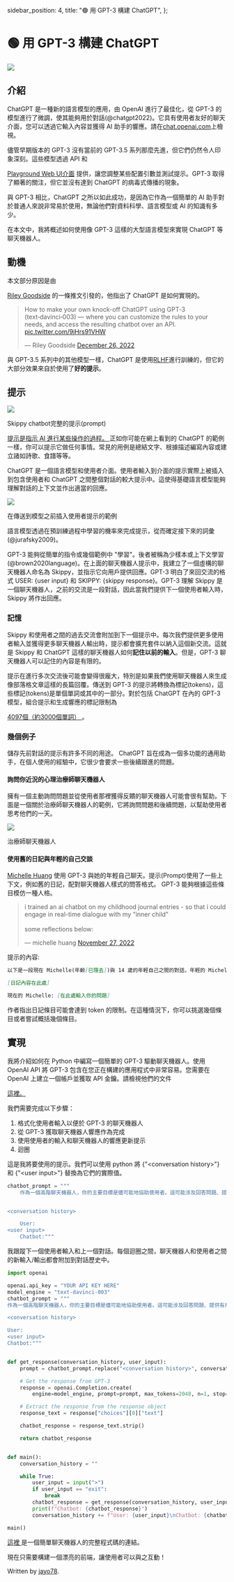   sidebar_position: 4,
  title: "🟢 用 GPT-3 構建 ChatGPT",
};

# 🟢 用 GPT-3 構建 ChatGPT

<div style={{ textAlign: "left" }}>
  <Image
    src="/docs/assets/basic_applications/skippy_chatbot_header.webp"
    width={800}
    height={281}
    style={{ width: "700px", margin: "auto" }}
  />
</div>

## 介紹

ChatGPT 是一種新的語言模型的應用，由 OpenAI 進行了最佳化，從 GPT-3 的模型進行了微調，使其能夠用於對話(@chatgpt2022)。它具有使用者友好的聊天介面，您可以透過它輸入內容並獲得 AI 助手的響應。請在[chat.openai.com](https://chat.openai.com/chat)上檢視。

儘管早期版本的 GPT-3 沒有當前的 GPT-3.5 系列那麼先進，但它們仍然令人印象深刻。這些模型透過 API 和

<a href="https://beta.openai.com/playground">Playground Web UI介面</a>
提供，讓您調整某些配置引數並測試提示。GPT-3 取得了顯著的關注，但它並沒有達到 ChatGPT
的病毒式傳播的現象。

與 GPT-3 相比，ChatGPT 之所以如此成功，是因為它作為一個簡單的 AI 助手對於普通人來說非常易於使用，無論他們對資料科學、語言模型或 AI 的知識有多少。

在本文中，我將概述如何使用像 GPT-3 這樣的大型語言模型來實現 ChatGPT 等聊天機器人。

## 動機

本文部分原因是由

<a href="https://twitter.com/goodside">Riley Goodside</a>
的一條推文引發的，他指出了 ChatGPT 是如何實現的。

<blockquote class="twitter-tweet">
  <p lang="en" dir="ltr">
    How to make your own knock-off ChatGPT using GPT‑3 (text‑davinci‑003) —
    where you can customize the rules to your needs, and access the resulting
    chatbot over an API.
    <a href="https://t.co/9jHrs91VHW">pic.twitter.com/9jHrs91VHW</a>
  </p>
  &mdash; Riley Goodside
  <a href="https://twitter.com/goodside/status/1607487283782995968?ref_src=twsrc%5Etfw">
    December 26, 2022
  </a>
</blockquote>

<script
  async
  src="https://platform.twitter.com/widgets.js"
  charset="utf-8"
></script>

與 GPT-3.5 系列中的其他模型一樣，ChatGPT 是使用[RLHF](https://huggingface.co/blog/rlhf)進行訓練的，但它的大部分效果來自於使用了**好的提示**。

## 提示

<div style={{ textAlign: "left" }}>
  <Image
    src="/docs/assets/basic_applications/skippy_chatbot.webp"
    width={800}
    height={303}
    style={{ width: "700px", margin: "auto" }}
  />

  <p style={{ color: "gray", fontSize: "12px", fontStyle: "italic" }}>
    Skippy chatbot完整的提示(prompt)
  </p>
</div>

<a href="https://learnprompting.org/docs/basics/prompting">
  提示是指示 AI 進行某些操作的過程。
</a>
正如你可能在網上看到的 ChatGPT 的範例一樣，你可以提示它做任何事情。常見的用例是總結文字、根據描述編寫內容或建立諸如詩歌、食譜等等。

<p></p>

ChatGPT 是一個語言模型和使用者介面。使用者輸入到介面的提示實際上被插入到包含使用者和 ChatGPT 之間整個對話的較大提示中。這使得基礎語言模型能夠理解對話的上下文並作出適當的回應。

<div style={{ textAlign: "left" }}>
  <Image
    src="/docs/assets/basic_applications/chatgpt_ui_diagram.webp"
    width={774}
    height={196}
    style={{ width: "600px", margin: "auto" }}
  />

  <p style={{ color: "gray", fontSize: "12px", fontStyle: "italic" }}>
    在傳送到模型之前插入使用者提示的範例
  </p>
</div>

語言模型透過在預訓練過程中學習的機率來完成提示，從而確定接下來的詞彙(@jurafsky2009)。

<p></p>

GPT-3 能夠從簡單的指令或幾個範例中 "學習"。後者被稱為少樣本或上下文學習(@brown2020language)。在上面的聊天機器人提示中，我建立了一個虛構的聊天機器人命名為 Skippy，並指示它向用戶提供回應。GPT-3 明白了來回交流的格式 USER: \{user input\} 和 SKIPPY: \{skippy response\}。GPT-3 理解 Skippy 是一個聊天機器人，之前的交流是一段對話，因此當我們提供下一個使用者輸入時，Skippy 將作出回應。

### 記憶

Skippy 和使用者之間的過去交流會附加到下一個提示中。每次我們提供更多使用者輸入並獲得更多聊天機器人輸出時，提示都會擴充套件以納入這個新交流。這就是 Skippy 和 ChatGPT 這樣的聊天機器人如何**記住以前的輸入**。但是，GPT-3 聊天機器人可以記住的內容是有限的。

提示在進行多次交流後可能會變得很龐大，特別是如果我們使用聊天機器人來生成像部落格文章這樣的長篇回覆。傳送到 GPT-3 的提示將轉換為標記(tokens)，這些標記(tokens)是單個單詞或其中的一部分。對於包括 ChatGPT 在內的 GPT-3 模型，組合提示和生成響應的標記限制為

<a href="https://help.openai.com/en/articles/4936856-what-are-tokens-and-how-to-count-them">
  4097個（約3000個單詞）
</a>
。

### 幾個例子

儲存先前對話的提示有許多不同的用途。 ChatGPT 旨在成為一個多功能的通用助手，在個人使用的經驗中，它很少會要求一些後續跟進的問題。

#### 詢問你近況的心理治療師聊天機器人

擁有一個主動詢問問題並從使用者那裡獲得反饋的聊天機器人可能會很有幫助。下面是一個關於治療師聊天機器人的範例，它將詢問問題和後續問題，以幫助使用者思考他們的一天。

<div style={{ textAlign: "left" }}>
  <Image
    src="/docs/assets/basic_applications/therapy_chatbot.gif"
    width={2068}
    height={1080}
    style={{ width: "700px", margin: "auto" }}
  />

  <p style={{ color: "gray", fontSize: "12px", fontStyle: "italic" }}>
    治療師聊天機器人
  </p>
</div>

#### 使用舊的日記與年輕的自己交談

<a href="https://twitter.com/michellehuang42">Michelle Huang</a>
使用 GPT-3 與她的年輕自己聊天。提示(Prompt)使用了一些上下文，例如舊的日記，配對聊天機器人樣式的問答格式。
GPT-3 能夠根據這些條目模仿一種人格。
<p></p>

<blockquote class="twitter-tweet">
  <p lang="en" dir="ltr">
    i trained an ai chatbot on my childhood journal entries - so that i could
    engage in real-time dialogue with my &quot;inner child&quot;
    <br />
    <br />
    some reflections below:
  </p>
  &mdash; michelle huang
  <a href="https://twitter.com/michellehuang42/status/1597005489413713921?ref_src=twsrc%5Etfw">
    November 27, 2022
  </a>
</blockquote>

<script
  async
  src="https://platform.twitter.com/widgets.js"
  charset="utf-8"
></script>

提示的內容:

```markdown
以下是一段現在 Michelle(年齡[已隱去])與 14 歲的年輕自己之間的對話，年輕的 Michelle 曾寫下以下的日記：

[日記內容在此處]

現在的 Michelle: [在此處輸入你的問題]
```

作者指出日記條目可能會達到 token 的限制。在這種情況下，你可以挑選幾個條目或者嘗試概括幾個條目。

## 實現

我將介紹如何在 Python 中編寫一個簡單的 GPT-3 驅動聊天機器人。使用 OpenAI API 將 GPT-3 包含在您正在構建的應用程式中非常容易。您需要在 OpenAI 上建立一個帳戶並獲取 API 金鑰。請檢視他們的文件

<a href="https://beta.openai.com/docs/introduction">這裡。</a>

我們需要完成以下步驟：

1. 格式化使用者輸入以便於 GPT-3 的聊天機器人
2. 從 GPT-3 獲取聊天機器人響應作為完成
3. 使用使用者的輸入和聊天機器人的響應更新提示
4. 迴圈

這是我將要使用的提示。我們可以使用 python 將
{"<conversation history\>"}
和
{"<user input\>"}
替換為它們的實際值。

```python
chatbot_prompt = """
    作為一個高階聊天機器人，你的主要目標是儘可能地協助使用者。這可能涉及回答問題、提供有用的資訊，或根據使用者輸入完成任務。為了有效地協助使用者，重要的是在你的回答中詳細和全面。使用例子和證據支援你的觀點，併為你的建議或解決方案提供理由。


<conversation history>

    User:
<user input>
    Chatbot:"""
```

我跟蹤下一個使用者輸入和上一個對話。每個迴圈之間，聊天機器人和使用者之間的新輸入/輸出都會附加到對話歷史中。

```python
import openai

openai.api_key = "YOUR API KEY HERE"
model_engine = "text-davinci-003"
chatbot_prompt = """
作為一個高階聊天機器人，你的主要目標是儘可能地協助使用者。這可能涉及回答問題、提供有用的資訊，或根據使用者輸入完成任務。為了有效地協助使用者，重要的是在你的回答中詳細和全面。使用例子和證據支援你的觀點，併為你的建議或解決方案提供理由。

<conversation history>

User:
<user input>
Chatbot:"""


def get_response(conversation_history, user_input):
    prompt = chatbot_prompt.replace("<conversation history>", conversation_history).replace("<user input>", user_input)

    # Get the response from GPT-3
    response = openai.Completion.create(
        engine=model_engine, prompt=prompt, max_tokens=2048, n=1, stop=None, temperature=0.5)

    # Extract the response from the response object
    response_text = response["choices"][0]["text"]

    chatbot_response = response_text.strip()

    return chatbot_response


def main():
    conversation_history = ""

    while True:
        user_input = input(">")
        if user_input == "exit":
            break
        chatbot_response = get_response(conversation_history, user_input)
        print(f"Chatbot: {chatbot_response}")
        conversation_history += f"User: {user_input}\nChatbot: {chatbot_response}\n"

main()
```

<a href="https://gist.github.com/jayo78/79d8834e6e31bf942c7b604e1611b68d">
  這裡
</a>
是一個簡單聊天機器人的完整程式碼的連結。

<p></p>

現在只需要構建一個漂亮的前端，讓使用者可以與之互動！

Written by [jayo78](https://twitter.com/jayo782).
